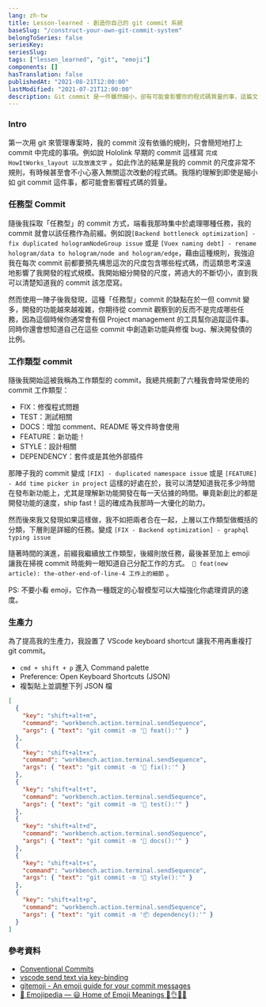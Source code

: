 ```yaml
---
lang: zh-tw
title: Lesson-learned - 創造你自己的 git commit 系統
baseSlug: "/construct-your-own-git-commit-system"
belongToSeries: false
seriesKey: 
seriesSlug:
tags: ["lessen_learned", "git", "emoji"]
components: []
hasTranslation: false
publishedAt: "2021-08-21T12:00:00"
lastModified: "2021-07-21T12:00:00"
description: Git commit 是一件雖然細小，卻有可能會影響你的程式碼質量的事，這篇文章分享了我使用 git commit 的方法論，並分享了 Vscode keyboard shortcuts 設定檔，歡迎修改成適合你的樣子。
---
```



### Intro

第一次用 git 來管理專案時，我的 commit 沒有依循的規則，只會簡短地打上 commit 中完成的事項。例如說 Hololink 早期的 commit 這樣寫 `完成HowItWorks_layout 以及放進文字` 。如此作法的結果是我的 commit 的尺度非常不規則，有時候甚至會不小心塞入無關這次改動的程式碼。我隱約理解到即使是細小如 git commit 這件事，都可能會影響程式碼的質量。

### 任務型 Commit

隨後我採取「任務型」的 commit 方式，端看我那時集中於處理哪種任務，我的 commit 就會以該任務作為前綴。例如說`[Backend bottleneck optimization] - fix duplicated hologramNodeGroup issue` 或是 `[Vuex naming debt] - rename hologram/data to hologram/node and hologram/edge`，藉由這種規則，我強迫我在每次 commit 前都要預先構思這次的尺度包含哪些程式碼，而這類思考深遠地影響了我開發的程式規模。我開始細分開發的尺度，將過大的不斷切小，直到我可以清楚知道我的 commit 該怎麼寫。

然而使用一陣子後我發現，這種「任務型」commit 的缺點在於一但 commit 變多，開發的功能越來越複雜，你期待從 commit 觀察到的反而不是完成哪些任務，因為這個時候你通常會有個 Project management 的工具幫你追蹤這件事。同時你還會想知道自己在這些 commit 中創造新功能與修復 bug、解決開發債的比例。

### 工作類型 commit

隨後我開始這被我稱為工作類型的 commit，我總共規劃了六種我會時常使用的 commit 工作類型：

- FIX：修復程式問題
- TEST：測試相關
- DOCS：增加 comment、README 等文件時會使用
- FEATURE：新功能！
- STYLE：設計相關
- DEPENDENCY：套件或是其他外部插件

那陣子我的 commit 變成 `[FIX] - duplicated namespace issue` 或是 `[FEATURE] - Add time picker in project` 這樣的好處在於，我可以清楚知道我花多少時間在發布新功能上，尤其是理解新功能開發在每一天佔據的時間。畢竟新創比的都是開發功能的速度，ship fast！這的確成為我那時一大優化的助力。

然而後來我又發現如果這樣做，我不如把兩者合在一起，上層以工作類型做概括的分類，下層則是詳細的任務。變成 `[FIX - Backend optimization] - graphql typing issue` 

隨著時間的演進，前綴我繼續放工作類型，後綴則放任務，最後甚至加上 emoji 讓我在掃視 commit 時能夠一眼知道自己分配工作的方式。` 🎉 feat(new article): the-other-end-of-line-4 工作上的細節` 。

PS: 不要小看 emoji，它作為一種既定的心智模型可以大幅強化你處理資訊的速度。

### 生產力

為了提高我的生產力，我設置了 VScode keyboard shortcut 讓我不用再重複打 git commit。

- `cmd + shift + p` 進入 Command palette
- Preference: Open Keyboard Shortcuts (JSON)
- 複製貼上並調整下列 JSON 檔

```json
[
  {
    "key": "shift+alt+m",
    "command": "workbench.action.terminal.sendSequence",
    "args": { "text": "git commit -m '🎉 feat():'" }
  },
  {
    "key": "shift+alt+x",
    "command": "workbench.action.terminal.sendSequence",
    "args": { "text": "git commit -m '🔧 fix():'" }
  },
  {
    "key": "shift+alt+t",
    "command": "workbench.action.terminal.sendSequence",
    "args": { "text": "git commit -m '🔬 test():'" }
  },
  {
    "key": "shift+alt+d",
    "command": "workbench.action.terminal.sendSequence",
    "args": { "text": "git commit -m '📃 docs():'" }
  },
  {
    "key": "shift+alt+s",
    "command": "workbench.action.terminal.sendSequence",
    "args": { "text": "git commit -m '🎨 style():'" }
  },
  {
    "key": "shift+alt+p",
    "command": "workbench.action.terminal.sendSequence",
    "args": { "text": "git commit -m '📦 dependency():'" }
  }
]
```

### 參考資料

- [Conventional Commits](https://www.conventionalcommits.org/en/v1.0.0/)
- [vscode send text via key-binding](https://code.visualstudio.com/docs/editor/integrated-terminal#_send-text-via-a-keybinding)
- [gitemoji - An emoji guide for your commit messages](https://gitmoji.dev/)
- [📙 Emojipedia — 😃 Home of Emoji Meanings 💁👌🎍😍](https://emojipedia.org/)